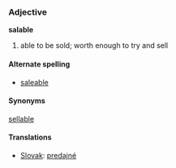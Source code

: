 ===Adjective===
'''salable'''

# able to be sold; worth enough to try and sell

====Alternate spelling====
*[[saleable]]

====Synonyms====
[[sellable]]

====Translations====

*[[Slovak]]: [[predajné]]